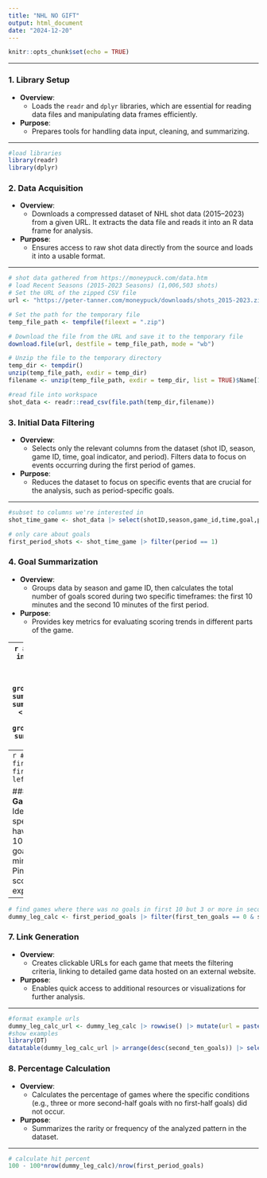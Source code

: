```yaml
---
title: "NHL NO GIFT"
output: html_document
date: "2024-12-20"
---
```


```r
knitr::opts_chunk$set(echo = TRUE)
```

---

### **1. Library Setup**
- **Overview**:
  - Loads the `readr` and `dplyr` libraries, which are essential for reading data files and manipulating data frames efficiently.
- **Purpose**:
  - Prepares tools for handling data input, cleaning, and summarizing.

---

```r
#load libraries
library(readr)
library(dplyr)
```
### **2. Data Acquisition**
- **Overview**:
  - Downloads a compressed dataset of NHL shot data (2015–2023) from a given URL. It extracts the data file and reads it into an R data frame for analysis.
- **Purpose**:
  - Ensures access to raw shot data directly from the source and loads it into a usable format.

---


```r
# shot data gathered from https://moneypuck.com/data.htm
# load Recent Seasons (2015-2023 Seasons) (1,006,503 shots)
# Set the URL of the zipped CSV file
url <- "https://peter-tanner.com/moneypuck/downloads/shots_2015-2023.zip"

# Set the path for the temporary file
temp_file_path <- tempfile(fileext = ".zip")

# Download the file from the URL and save it to the temporary file
download.file(url, destfile = temp_file_path, mode = "wb")

# Unzip the file to the temporary directory
temp_dir <- tempdir()
unzip(temp_file_path, exdir = temp_dir)
filename <- unzip(temp_file_path, exdir = temp_dir, list = TRUE)$Name[1]

#read file into workspace
shot_data <- readr::read_csv(file.path(temp_dir,filename))
```


### **3. Initial Data Filtering**
- **Overview**:
  - Selects only the relevant columns from the dataset (shot ID, season, game ID, time, goal indicator, and period). Filters data to focus on events occurring during the first period of games.
- **Purpose**:
  - Reduces the dataset to focus on specific events that are crucial for the analysis, such as period-specific goals.

---

```r
#subset to columns we're interested in
shot_time_game <- shot_data |> select(shotID,season,game_id,time,goal,period)

# only care about goals
first_period_shots <- shot_time_game |> filter(period == 1)
```

### **4. Goal Summarization**
- **Overview**:
  - Groups data by season and game ID, then calculates the total number of goals scored during two specific timeframes: the first 10 minutes and the second 10 minutes of the first period.
- **Purpose**:
  - Provides key metrics for evaluating scoring trends in different parts of the game.

---
```r
# encode number of goals in first 10 versus second 10
first_ten_goals <- first_period_shots |> filter(time<=600) |> group_by(season,game_id) |> summarise(first_ten_goals = sum(goal))
second_ten_goals <- first_period_shots |> filter(time>600) |> group_by(season,game_id) |> summarise(second_ten_goals = sum(goal))
```



### **5. Combining Summaries**
- **Overview**:
  - Merges the datasets containing the number of goals scored in the first 10 minutes and the second 10 minutes into a single summary table.
- **Purpose**:
  - Consolidates the data to allow comparison and further analysis of goals scored in the two timeframes.

---
```r
# join together
first_period_goals <- first_ten_goals |> left_join(second_ten_goals)
```



### **6. Filtering Specific Game Criteria**
- **Overview**:
  - Identifies games that meet specific conditions, such as having no goals in the first 10 minutes but three or more goals in the second 10 minutes.
- **Purpose**:
  - Pinpoints rare or notable scoring patterns for deeper exploration.

---

```r
# find games where there was no goals in first 10 but 3 or more in second 10
dummy_leg_calc <- first_period_goals |> filter(first_ten_goals == 0 & second_ten_goals >= 3)
```

### **7. Link Generation**
- **Overview**:
  - Creates clickable URLs for each game that meets the filtering criteria, linking to detailed game data hosted on an external website.
- **Purpose**:
  - Enables quick access to additional resources or visualizations for further analysis.

---

```r
#format example urls
dummy_leg_calc_url <- dummy_leg_calc |> rowwise() |> mutate(url = paste0("<a href='https://moneypuck.com/g.htm?id=", season, 0, game_id,"'>",game_id,"</a>",collapse = ""))
#show examples
library(DT)
datatable(dummy_leg_calc_url |> arrange(desc(second_ten_goals)) |> select(-game_id),escape = FALSE)
```

### **8. Percentage Calculation**
- **Overview**:
  - Calculates the percentage of games where the specific conditions (e.g., three or more second-half goals with no first-half goals) did not occur.
- **Purpose**:
  - Summarizes the rarity or frequency of the analyzed pattern in the dataset.

---


```r
# calculate hit percent
100 - 100*nrow(dummy_leg_calc)/nrow(first_period_goals)
```


